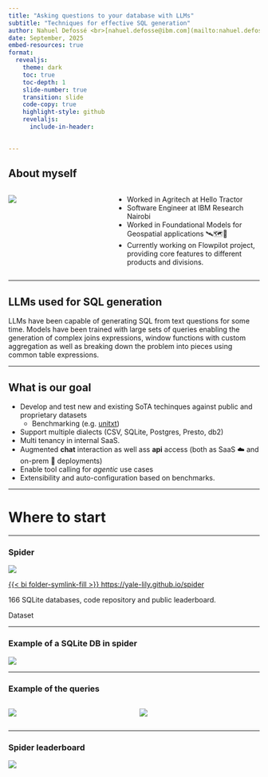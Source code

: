 ```yaml
---
title: "Asking questions to your database with LLMs"
subtitle: "Techniques for effective SQL generation"
author: Nahuel Defossé <br>[nahuel.defosse@ibm.com](mailto:nahuel.defosse@ibm.com)<br>IBM Research Kenya Lab
date: September, 2025
embed-resources: true
format:
  revealjs:
    theme: dark
    toc: true
    toc-depth: 1
    slide-number: true
    transition: slide
    code-copy: true
    highlight-style: github
    revelaljs:
      include-in-header: 
        

---
```



## About myself

::: {.columns}
::: {.column width="40%"}
![](./img/myself.jpg){.center-xy}
:::

::: {.column width="60%"}

::: {.incremental}
- Worked in Agritech at Hello Tractor
- Software Engineer at IBM Research  Nairobi
- Worked in Foundational Models for Geospatial applications 🛰️🗺️🤖
- Currently working on Flowpilot project, providing core features to 
  different products and divisions.
:::

:::
:::


---

## LLMs used for SQL generation

LLMs have been  capable of generating SQL from text questions for some time.
Models have been trained with large sets of queries enabling the generation of complex joins expressions, window functions with custom aggregation as well as breaking
down the problem into pieces using common table expressions.

---

## What is our goal

::: {.incremental}
- Develop and test new and existing SoTA techinques against public and proprietary datasets
  - Benchmarking (e.g. [unitxt](https://github.com/IBM/unitxt))
- Support multiple dialects (CSV, SQLite, Postgres, Presto, db2) 
- Multi tenancy in internal SaaS.
- Augmented **chat** interaction as well ass **api** access (both as SaaS ☁️ and on-prem 🏢 deployments)
- Enable tool calling for *agentic* use cases
- Extensibility and auto-configuration based on benchmarks.
:::

<!-- ---

## Relevant challenges

::: {.incremental}
- 💬 Chat interfaces are good for question input
- Providing the DB structure helps a lot to reduce hallucinations
- 🧑🏽‍🏫 showing examples to LLMs improves performance
- 🥴 Models can hallucinate making up inexistent tables, columns or functions
- SQL dialects have their nuances (SQLite, Postgres, MySQL)
::: -->


---

# Where to start

---

### Spider

![](./img/spider-1.png)

[ {{< bi folder-symlink-fill >}} https://yale-lily.github.io/spider](https://yale-lily.github.io/spider)


::: footer 
166 SQLite databases, code repository and public leaderboard.
:::


::: notes
Dataset
:::

---

### Example of a SQLite DB in spider

![](./img/spider-1-sample.png)


---

### Example of the queries {.scrollable}

:::: {.columns}
::: {.column with="50%"}
![](./img/spider_examples_easy_med.png)
:::
::: {.column with="50%" height="100%"}

![](./img/spider_examples.png)
:::

::::

---

### Spider leaderboard


<div style="height: 80%">
![](./img/leaderboard-bird1.png)
</div>

::: footer
#TODO put IBM {{< bi alarm >}}
:::
---

### Spider 2

![](./img/spider.png)

Comes in 3 flavours

:::: {.columns}

::: {.column width="33%"}
Snowflake
::: 

::: {.column width="33%"}
SQLite
::: 

::: {.column width="33%"}
`dbt` (data build toolkit)
::: 

::::

---

### Spider 2 

![](./img/Spider2-structure.png)

<!-- 
---
### Spider 2

This focuses on larger datasets, in many cases, analytic databases.

:::: {.columns}


::: {.column with="50%"}
TBD
:::
::: {.column with="50%"}
TBD
:::

:::: -->


---

### BIRD

:::: {.center-xy}
![](./img/bird.png){.center-xy} 

[{{< bi  folder-symlink-fill >}} https://bird-bench.github.io/](https://bird-bench.github.io/)

::::

::: footer

:::

---

# Breaking down the problem

---

::: {.center-xy .background-dark}

Usage example


![](./img/arch.drawio.svg)

:::

---

# Improving accuracy

---

## Schema linking

SL is an common improvement over in text to SQL generation to improve accuracy and reduce
hallucinations. It consists on mapping natural language words to `tables`, `views`, `columns` and `values`.

---

### Schema Liking Techniques

::: {.incremental}
- Prompt engineering
  - Providing `CREATE TABLE customers (name varchar...)`
- Retrieval Augmented Generation RAG
- Agentic approaches, function calling
  - `give_me_tables(user_input)`
- Fine tuned models
  - Provide SQL examples and their meaning
:::

---

### SL with RAG

TBD

---

## Fixing errors

---

# Putting things together

---

## DSL for pipelines

```mermaid
graph LR
    1[User input] --> 2[Find relevant tables]
    2 --> 3[Find relevant values]
    3 --> 4[Find relevant examples]
    4 --> 5[Create prompt using templating]
    5 --> 6[Call LLM, parse results]
    6 --> 7[Correct results]
    7 --> 8[Run query on the database]
    8 --> 1
```


---

## Current OSS tooling

- 🦜 ⛓️ LangChain: [`Q/A over SQL data`](https://python.langchain.com/docs/tutorials/sql_qa/)

::: fragment
```python
print(1)

```
::: 
---

## Pydantic AI 

2- PyDantic's AI [`SQL workbench`](https://ai.pydantic.dev/examples/sql-gen/)

---

## Common challenges

- Some databases have specific dialects, e.g. SQLite, Postgres, MySQL, Oracle, db2, etc.
- The training set of the models may not have a sufficient examples 
  for the database engine we're interested in.
- Providing tables is great, but some times, schemas are quite big
  and the table and column names may be not human friendly.


---

## Pipelines

Our work was focused on prompt optimization by a small team, but as 
our teams tarted to grown we needed to allow different research team
to focus on different areas.

We created a framework inspired in LangGraph tailored to the text2sql 
generation. 




--- 


- [x]  Bird benchmarks
- [x] Benchmarks frameworks and leaderboards
	- Unitxt
- Pipelines
- Providing context 
	- 
- Shape of the context 
- Model sizes
	- Limits
- other node

---
